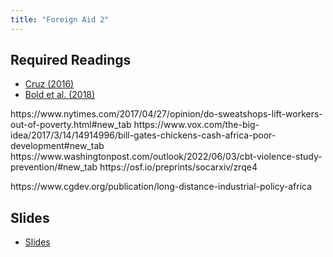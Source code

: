 ```yaml
---
title: "Foreign Aid 2"
---
```



## Required Readings

- [Cruz (2016)](/files/Cruz_2016_AJPS.pdf)
- [Bold et al. (2018)](/files/bold_2018.pdf)

https://www.nytimes.com/2017/04/27/opinion/do-sweatshops-lift-workers-out-of-poverty.html#new_tab
https://www.vox.com/the-big-idea/2017/3/14/14914996/bill-gates-chickens-cash-africa-poor-development#new_tab
https://www.washingtonpost.com/outlook/2022/06/03/cbt-violence-study-prevention/#new_tab
https://osf.io/preprints/socarxiv/zrqe4

https://www.cgdev.org/publication/long-distance-industrial-policy-africa



## Slides

- [Slides](/slides/21-aid2.html)

